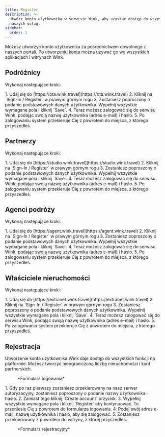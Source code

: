 ```yaml
---
title: Register
description: >-
  Utwórz konto użytkownika w serwisie Wink, aby uzyskać dostęp do wszystkich
  naszych usług.
sidebar:
  order: 1
---
```


Możesz utworzyć konto użytkownika za pośrednictwem dowolnego z naszych portali. Po utworzeniu konta można używać go we wszystkich aplikacjach i witrynach Wink.

## Podróżnicy

Wykonaj następujące kroki:

<Steps>
  1. Udaj się do [https://ota.wink.travel](https://ota.wink.travel)
  2. Kliknij na `Sign-In / Register` w prawym górnym rogu
  3. Zostaniesz poproszony o podanie podstawowych danych użytkownika. Wypełnij wszystkie wymagane pola i kliknij `Save`.
  4. Teraz możesz zalogować się do serwisu Wink, podając swoją nazwę użytkownika (adres e-mail) i hasło.
  5. Po zalogowaniu system przekieruje Cię z powrotem do miejsca, z którego przyszedłeś.
</Steps>


## Partnerzy

Wykonaj następujące kroki:

<Steps>
  1. Udaj się do [https://studio.wink.travel](https://studio.wink.travel)
  2. Kliknij na `Sign-In / Register` w prawym górnym rogu
  3. Zostaniesz poproszony o podanie podstawowych danych użytkownika. Wypełnij wszystkie wymagane pola i kliknij `Save`.
  4. Teraz możesz zalogować się do serwisu Wink, podając swoją nazwę użytkownika (adres e-mail) i hasło.
  5. Po zalogowaniu system przekieruje Cię z powrotem do miejsca, z którego przyszedłeś.
</Steps>


## Agenci podróży

Wykonaj następujące kroki:

<Steps>
  1. Udaj się do [https://agent.wink.travel](https://agent.wink.travel)
  2. Kliknij na `Sign-In / Register` w prawym górnym rogu
  3. Zostaniesz poproszony o podanie podstawowych danych użytkownika. Wypełnij wszystkie wymagane pola i kliknij `Save`.
  4. Teraz możesz zalogować się do serwisu Wink, podając swoją nazwę użytkownika (adres e-mail) i hasło.
  5. Po zalogowaniu system przekieruje Cię z powrotem do miejsca, z którego przyszedłeś.
</Steps>


## Właściciele nieruchomości

Wykonaj następujące kroki:

<Steps>
  1. Udaj się do [https://extranet.wink.travel](https://extranet.wink.travel)
  2. Kliknij na `Sign-In / Register` w prawym górnym rogu
  3. Zostaniesz poproszony o podanie podstawowych danych użytkownika. Wypełnij wszystkie wymagane pola i kliknij `Save`.
  4. Teraz możesz zalogować się do serwisu Wink, podając swoją nazwę użytkownika (adres e-mail) i hasło.
  5. Po zalogowaniu system przekieruje Cię z powrotem do miejsca, z którego przyszedłeś.
</Steps>


## Rejestracja

Utworzenie konta użytkownika Wink daje dostęp do wszystkich funkcji na platformie. Możesz tworzyć nieograniczoną liczbę nieruchomości i kont partnerskich.

<figure>
  <CloudinaryImage width="350" height="553" resize="scale" quality="best" alt="Zalogować się" src="academy/sign-in" errorImage="noimage_opaque_nyrtl0.png" />

  <figcaption>*Formularz logowania*</figcaption>
</figure>


<Steps>
  1. Gdy po raz pierwszy zostaniesz przekierowany na nasz serwer autoryzacyjny, zostaniesz poproszony o podanie nazwy użytkownika i hasła.
  2. Zamiast tego kliknij `Create account` przycisk.
  3. Wypełnij wszystkie wymagane pola i kliknij `Register` aby kontynuować. To przeniesie Cię z powrotem do formularza logowania.
  4. Podaj swój adres e-mail, nazwę użytkownika i hasło, aby się zalogować.
  5. Zostaniesz przekierowany z powrotem do witryny, z której przyszedłeś.
</Steps>


<figure>
  <CloudinaryImage width="350" height="615" resize="scale" quality="best" alt="Rejestr" src="academy/register" errorImage="noimage_opaque_nyrtl0.png" />

  <figcaption>*Formularz rejestracyjny*</figcaption>
</figure>

